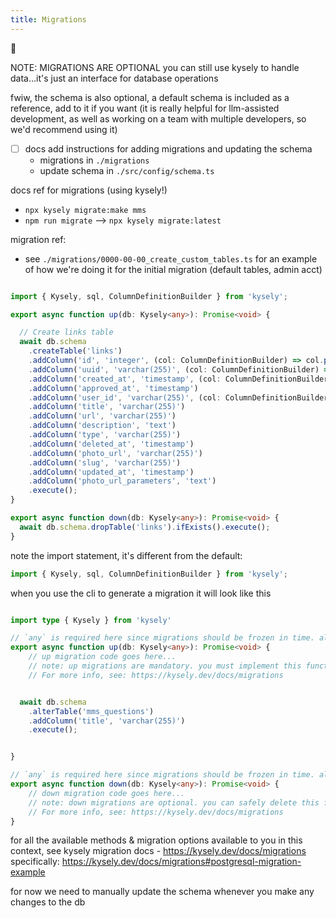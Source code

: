 ```yaml
---
title: Migrations
---
```

🚜


NOTE: MIGRATIONS ARE OPTIONAL
you can still use kysely to handle data...it's just an interface for database operations

fwiw, the schema is also optional, a default schema is included as a reference, add to it if you want (it is really helpful for llm-assisted development, as well as working on a team with multiple developers, so we'd recommend using it)

- [ ] docs add instructions for adding migrations and updating the schema
  - migrations in `./migrations`
  - update schema in `./src/config/schema.ts`




docs ref for migrations (using kysely!)

- `npx kysely migrate:make mms`
- `npm run migrate` --> `npx kysely migrate:latest`


migration ref:
- see `./migrations/0000-00-00_create_custom_tables.ts` for an example of how we're doing it for the initial migration (default tables, admin acct)

```typescript

import { Kysely, sql, ColumnDefinitionBuilder } from 'kysely';

export async function up(db: Kysely<any>): Promise<void> {

  // Create links table
  await db.schema
    .createTable('links')
    .addColumn('id', 'integer', (col: ColumnDefinitionBuilder) => col.primaryKey().autoIncrement())
    .addColumn('uuid', 'varchar(255)', (col: ColumnDefinitionBuilder) => col.notNull())
    .addColumn('created_at', 'timestamp', (col: ColumnDefinitionBuilder) => col.notNull().defaultTo(sql`CURRENT_TIMESTAMP`))
    .addColumn('approved_at', 'timestamp')
    .addColumn('user_id', 'varchar(255)', (col: ColumnDefinitionBuilder) => col.references('user.id').onDelete('set null'))
    .addColumn('title', 'varchar(255)')
    .addColumn('url', 'varchar(255)')
    .addColumn('description', 'text')
    .addColumn('type', 'varchar(255)')
    .addColumn('deleted_at', 'timestamp')
    .addColumn('photo_url', 'varchar(255)')
    .addColumn('slug', 'varchar(255)')
    .addColumn('updated_at', 'timestamp')
    .addColumn('photo_url_parameters', 'text')
    .execute();   
}

export async function down(db: Kysely<any>): Promise<void> {
  await db.schema.dropTable('links').ifExists().execute();
} 

```


note the import statement, it's different from the default:
```typescript
import { Kysely, sql, ColumnDefinitionBuilder } from 'kysely';
```


when you use the cli to generate a migration it will look like this

```typescript

import type { Kysely } from 'kysely'

// `any` is required here since migrations should be frozen in time. alternatively, keep a "snapshot" db interface.
export async function up(db: Kysely<any>): Promise<void> {
	// up migration code goes here...
	// note: up migrations are mandatory. you must implement this function.
	// For more info, see: https://kysely.dev/docs/migrations


  await db.schema
    .alterTable('mms_questions')
    .addColumn('title', 'varchar(255)')
    .execute();


}

// `any` is required here since migrations should be frozen in time. alternatively, keep a "snapshot" db interface.
export async function down(db: Kysely<any>): Promise<void> {
	// down migration code goes here...
	// note: down migrations are optional. you can safely delete this function.
	// For more info, see: https://kysely.dev/docs/migrations
}

```




for all the available methods & migration options available to you in this context, see kysely migration docs - https://kysely.dev/docs/migrations
  specifically: https://kysely.dev/docs/migrations#postgresql-migration-example


for now we need to manually update the schema whenever you make any changes to the db